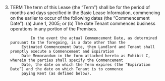 3.   TERM
                   The term of this Lease (the “Term”) shall be for the period of months and days specified in the Basic Lease
              Information, commencing on the earlier to occur of the following dates (the “Commencement Date”):
                   (a) June 1, 2005; or
                   (b) The date Tenant commences business operations in any portion of the Premises.

                  In the event the actual Commencement Date, as determined pursuant to the foregoing, is a date other than the
              Estimated Commencement Date, then Landlord and Tenant shall promptly execute a Commencement and Expiration
              Date Memorandum in the form attached hereto as Exhibit C, wherein the parties shall specify the Commencement
              Date, the date on which the Term expires (the “Expiration Date”) and the date on which Tenant is to commence
              paying Rent (as defined below).
